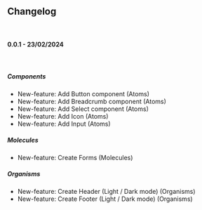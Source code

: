 
<Meta title="Releases/History/0.0.1" />

## Changelog

<br />

#### 0.0.1 - 23/02/2024

<br />

##### Components

- New-feature: Add Button component (Atoms)
- New-feature: Add Breadcrumb component (Atoms)
- New-feature: Add Select component (Atoms)
- New-feature: Add Icon (Atoms)
- New-feature: Add Input (Atoms)

##### Molecules

- New-feature: Create Forms (Molecules)

##### Organisms

- New-feature: Create Header (Light / Dark mode) (Organisms)
- New-feature: Create Footer (Light / Dark mode) (Organisms)
